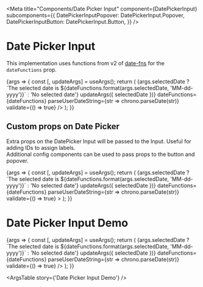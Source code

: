 

<Meta
	title="Components/Date Picker Input"
	component={DatePickerInput}
	subcomponents={{
		DatePickerInputPopover: DatePickerInput.Popover,
		DatePickerInputButton: DatePickerInput.Button,
	}}
/>

# Date Picker Input

This implementation uses functions from v2 of [date-fns](https://date-fns.org/) for the `dateFunctions` prop.

<Canvas>
	<Story name="Date Picker Input" args={{ defaultSelectedDate: new Date() }}>
		{args => {
			const [, updateArgs] = useArgs();
			return (
				<DatePickerInputDemo>
					<Text>
						{args.selectedDate
							? `The selected date is ${dateFunctions.format(args.selectedDate, 'MM-dd-yyyy')}`
							: 'No selected date'}
					</Text>
					<DatePickerInput
						{...args}
						onChange={selectedDate => updateArgs({ selectedDate })}
						dateFunctions={dateFunctions}
						parseUserDateString={str => chrono.parseDate(str)}
						validate={() => true}
					/>
				</DatePickerInputDemo>
			);
		}}
	</Story>
</Canvas>

## Custom props on Date Picker

Extra props on the DatePicker Input will be passed to the Input. Useful for adding IDs to assign labels.  
Additional config components can be used to pass props to the button and popover.

<Canvas>
	<Story
		name="Date Picker Input Children"
		args={{ defaultSelectedDate: new Date(), color: 'green4' }}
	>
		{args => {
			const [, updateArgs] = useArgs();
			return (
				<DatePickerInputDemo>
					<Text as="label" htmlFor="date-picker-input">
						{args.selectedDate
							? `The selected date is ${dateFunctions.format(args.selectedDate, 'MM-dd-yyyy')}`
							: 'No selected date'}
					</Text>
					<DatePickerInput
						id="date-picker-input"
						selectedDate={args.selectedDate}
						onChange={selectedDate => updateArgs({ selectedDate })}
						dateFunctions={dateFunctions}
						parseUserDateString={str => chrono.parseDate(str)}
						validate={() => true}
					>
						<DatePickerInput.Button {...args} />
						<DatePickerInput.Popover container="body" placement="left-start" />
					</DatePickerInput>
				</DatePickerInputDemo>
			);
		}}
	</Story>
</Canvas>

# Date Picker Input Demo

<Canvas>
	<Story name="Date Picker Input Demo" args={{ defaultSelectedDate: new Date() }}>
		{args => {
			const [, updateArgs] = useArgs();
			return (
				<DatePickerInputDemo>
					<Text>
						{args.selectedDate
							? `The selected date is ${dateFunctions.format(args.selectedDate, 'MM-dd-yyyy')}`
							: 'No selected date'}
					</Text>
					<DatePickerInput
						{...args}
						onChange={selectedDate => updateArgs({ selectedDate })}
						dateFunctions={dateFunctions}
						parseUserDateString={str => chrono.parseDate(str)}
						validate={() => true}
					/>
				</DatePickerInputDemo>
			);
		}}
	</Story>
</Canvas>

<ArgsTable story={'Date Picker Input Demo'} />
